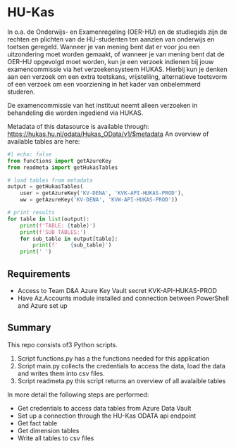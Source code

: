 # HU-Kas

In o.a. de Onderwijs- en Examenregeling (OER-HU) en de studiegids zijn de rechten en plichten van de HU-studenten ten aanzien van onderwijs en toetsen geregeld. Wanneer je van mening bent dat er voor jou een uitzondering moet worden gemaakt, of wanneer je van mening bent dat de OER-HU opgevolgd moet worden, kun je een verzoek indienen bij jouw examencommissie via het verzoekensysteem HUKAS. Hierbij kun je denken aan een verzoek om een extra toetskans, vrijstelling, alternatieve toetsvorm of een verzoek om een voorziening in het kader van onbelemmerd studeren.

De examencommissie van het instituut neemt alleen verzoeken in behandeling die worden ingediend via HUKAS.

Metadata of this datasource is available through: <https://hukas.hu.nl/odata/Hukas_OData/v1/$metadata>
An overview of available tables are here:

```python
#| echo: false
from functions import getAzureKey
from readmeta import getHukasTables

# load tables from metadata
output = getHukasTables(
    user = getAzureKey('KV-DENA', 'KVK-API-HUKAS-PROD'),
    ww = getAzureKey('KV-DENA', 'KVW-API-HUKAS-PROD'))

# print results
for table in list(output):
    print(f'TABLE: {table}')
    print(f'SUB TABLES:')
    for sub_table in output[table]:
        print(f'    {sub_table}')
    print(' ')
```

## Requirements

- Access to Team D&A Azure Key Vault secret KVK-API-HUKAS-PROD
- Have Az.Accounts module installed and connection between PowerShell and Azure set up

## Summary

This repo consists of3  Python scripts.

 1. Script functions.py has a the functions needed for this application
 2. Script main.py collects the credentials to access the data, load the data and writes them into csv files.
 3. Script readmeta.py this script returns an overview of all avalaible tables

In more detail the following steps are performed:

- Get credentials to access data tables from Azure Data Vault
- Set up a connection through the HU-Kas ODATA api endpoint
- Get fact table
- Get dimension tables
- Write all tables to csv files
